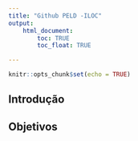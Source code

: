 ```yaml
---
title: "Github PELD -ILOC"
output: 
    html_document:
        toc: TRUE
        toc_float: TRUE

---
```



```r
knitr::opts_chunk$set(echo = TRUE)
```

## Introdução

## Objetivos

